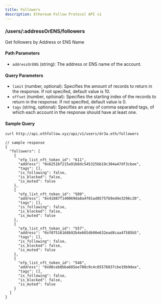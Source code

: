 ```yaml
---
title: Followers
description: Ethereum Follow Protocol API v1
---
```


### /users/\:addressOrENS/followers

Get followers by Address or ENS Name

#### Path Parameters
- `addressOrENS` (string): The address or ENS name of the account.

#### Query Parameters
- `limit` (number, optional): Specifies the amount of records to return in the response. If not specifed, default value is 10.
- `offset` (number, optional): Specifies the starting index of the records to return in the response. If not specifed, default value is 0.
- `tags` (string, optional): Specifies an array of comma separated tags, of which each account in the response should have at least one.

#### Sample Query
```sh
curl http://api.ethfollow.xyz/api/v1/users/dr3a.eth/followers
```

```jsonc
// sample response
{
  "followers": [
    {
      "efp_list_nft_token_id": "611",
      "address": "0x6251bf215a91b6dc545325bb19c304a47df3cbee",
      "tags": [],
      "is_following": false,
      "is_blocked": false,
      "is_muted": false
    },
    {
      "efp_list_nft_token_id": "589",
      "address": "0x41887f140069da8a4f01ad8575fb9ed4e3296c20",
      "tags": [],
      "is_following": false,
      "is_blocked": false,
      "is_muted": false
    },
    {
      "efp_list_nft_token_id": "557",
      "address": "0xf07516168b92b4e665db90e632ead8caa47585b5",
      "tags": [],
      "is_following": false,
      "is_blocked": false,
      "is_muted": false
    },
    {
      "efp_list_nft_token_id": "546",
      "address": "0x08ceb8bba685ee708c9c4c65576837cbe19b9dea",
      "tags": [],
      "is_following": false,
      "is_blocked": false,
      "is_muted": false
    }
  ]
}
```